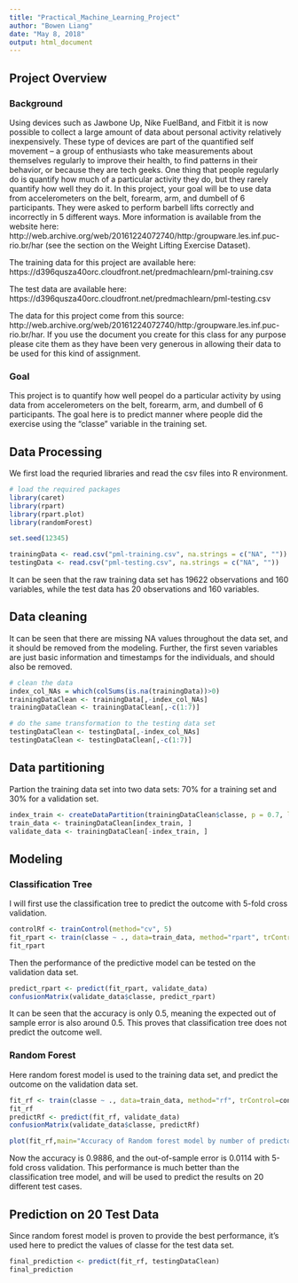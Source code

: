 ```yaml
---
title: "Practical_Machine_Learning_Project"
author: "Bowen Liang"
date: "May 8, 2018"
output: html_document
---
```


## Project Overview
### Background
Using devices such as Jawbone Up, Nike FuelBand, and Fitbit it is now possible to collect a large amount of data about personal activity relatively inexpensively. These type of devices are part of the quantified self movement – a group of enthusiasts who take measurements about themselves regularly to improve their health, to find patterns in their behavior, or because they are tech geeks. One thing that people regularly do is quantify how much of a particular activity they do, but they rarely quantify how well they do it. In this project, your goal will be to use data from accelerometers on the belt, forearm, arm, and dumbell of 6 participants. They were asked to perform barbell lifts correctly and incorrectly in 5 different ways. More information is available from the website here: http://web.archive.org/web/20161224072740/http:/groupware.les.inf.puc-rio.br/har (see the section on the Weight Lifting Exercise Dataset).

The training data for this project are available here:
https://d396qusza40orc.cloudfront.net/predmachlearn/pml-training.csv

The test data are available here:
https://d396qusza40orc.cloudfront.net/predmachlearn/pml-testing.csv

The data for this project come from this source: http://web.archive.org/web/20161224072740/http:/groupware.les.inf.puc-rio.br/har. If you use the document you create for this class for any purpose please cite them as they have been very generous in allowing their data to be used for this kind of assignment.

### Goal
This project is to quantify how well peopel do a particular activity by using data from accelerometers on the belt, forearm, arm, and dumbell of 6 participants. The goal here is to predict manner where people did the exercise using the "classe" variable in the training set.

## Data Processing
We first load the requried libraries and read the csv files into R environment.
```r
# load the required packages
library(caret) 
library(rpart) 
library(rpart.plot)
library(randomForest)

set.seed(12345)

trainingData <- read.csv("pml-training.csv", na.strings = c("NA", ""))
testingData <- read.csv("pml-testing.csv", na.strings = c("NA", ""))
```
It can be seen that the raw training data set has 19622 observations and 160 variables, while the test data has 20 observations and 160 variables.

## Data cleaning
It can be seen that there are missing NA values throughout the data set, and it should be removed from the modeling. Further, the first seven variables are just basic information and timestamps for the individuals, and should also be removed. 
```r
# clean the data
index_col_NAs = which(colSums(is.na(trainingData))>0) 
trainingDataClean <- trainingData[,-index_col_NAs]
trainingDataClean <- trainingDataClean[,-c(1:7)]

# do the same transformation to the testing data set
testingDataClean <- testingData[,-index_col_NAs]
testingDataClean <- testingDataClean[,-c(1:7)]
```

## Data partitioning
Partion the training data set into two data sets: 70% for a training set and 30% for a validation set. 
```r
index_train <- createDataPartition(trainingDataClean$classe, p = 0.7, list = FALSE)
train_data <- trainingDataClean[index_train, ]
validate_data <- trainingDataClean[-index_train, ]

```

## Modeling
### Classification Tree
I will first use the classification tree to predict the outcome with 5-fold cross validation.
```r
controlRf <- trainControl(method="cv", 5)
fit_rpart <- train(classe ~ ., data=train_data, method="rpart", trControl=controlRf)
fit_rpart
```

Then the performance of the predictive model can be tested on the validation data set.
```r
predict_rpart <- predict(fit_rpart, validate_data)
confusionMatrix(validate_data$classe, predict_rpart)
```
It can be seen that the accuracy is only 0.5, meaning the expected out of sample error is also around 0.5. This proves that classification tree does not predict the outcome well.

### Random Forest
Here random forest model is used to the training data set, and predict the outcome on the validation data set. 
```r
fit_rf <- train(classe ~ ., data=train_data, method="rf", trControl=controlRf)
fit_rf
predictRf <- predict(fit_rf, validate_data)
confusionMatrix(validate_data$classe, predictRf)

plot(fit_rf,main="Accuracy of Random forest model by number of predictors")
```
Now the accuracy is 0.9886, and the out-of-sample error is 0.0114 with 5-fold cross validation. This performance is much better than the classification tree model, and will be used to predict the results on 20 different test cases.

## Prediction on 20 Test Data
Since random forest model is proven to provide the best performance, it's used here to predict the values of classe for the test data set.
```r
final_prediction <- predict(fit_rf, testingDataClean)
final_prediction
```

